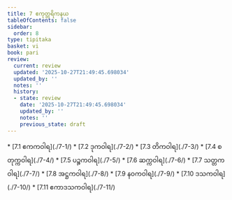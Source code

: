 ```yaml
---
title: 7 ဧကုတ္တရိကနယ
tableOfContents: false
sidebar:
  order: 8
type: tipitaka
basket: vi
book: pari
review:
  current: review
  updated: '2025-10-27T21:49:45.698034'
  updated_by: ''
  notes: ''
  history:
  - state: review
    date: '2025-10-27T21:49:45.698034'
    updated_by: ''
    notes: ''
    previous_state: draft
---
```



<ReviewStatus review={frontmatter.review} showDetails={true} />

<HypothesisAnnotation frontmatter={frontmatter} />

<DynamicBreadcrumb />



<TableOfContents book="pari" section="7">
* [7.1 ဧကကဝါရ](./7-1/)
* [7.2 ဒုကဝါရ](./7-2/)
* [7.3 တိကဝါရ](./7-3/)
* [7.4 စတုက္ကဝါရ](./7-4/)
* [7.5 ပဉ္စကဝါရ](./7-5/)
* [7.6 ဆက္ကဝါရ](./7-6/)
* [7.7 သတ္တကဝါရ](./7-7/)
* [7.8 အဋ္ဌကဝါရ](./7-8/)
* [7.9 နဝကဝါရ](./7-9/)
* [7.10 ဒသကဝါရ](./7-10/)
* [7.11 ဧကာဒသကဝါရ](./7-11/)
</TableOfContents>